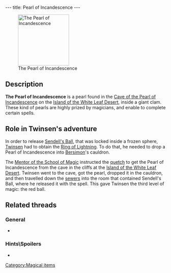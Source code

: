 ---
title: Pearl of Incandescence
---

[[Image:Pearl.gif|right|160px|thumb|The Pearl of Incandescence]]

{{Quote|
Quote=By dipping this pearl in the Weather Wizard's cauldron, you will be able to create a ring of lightning.|
Character=Official description}}

==Description==
'''The Pearl of Incandescence''' is a pearl found in the [[Cave of the Pearl of Incandescence]] on the [[Island of the White Leaf Desert]], inside a giant clam. These kind of pearls are highly prized by magicians, and enable to complete certain spells.

==Role in Twinsen's adventure==
In order to release [[Sendell's Ball]], that was locked inside a frozen sphere, [[Twinsen]] had to obtain the [[Ring of Lightning]]. To do that, he needed to drop a Pearl of Incandescence into [[Bersimon]]'s cauldron.

The [[Mentor of the School of Magic]] instructed the [[quetch]] to get the Pearl of Incandescence from the cave in the cliffs at the [[Island of the White Leaf Desert]]. Twinsen went to the cave, got the pearl, dropped it in the cauldron, and then travelled down the [[Citadel Island sewers|sewers]] into the room that contained Sendell's Ball, where he released it with the spell. This gave Twinsen the third level of magic: the red ball.

==Related threads==
===General===
* {{thread|id=11230|title=Inspired by Pearl Bugging}}

===Hints\Spoilers===
* {{thread|id=7399|title=How can I get the parl of incandescence before I get to Zeelich?}}

[[Category:Magical items]]